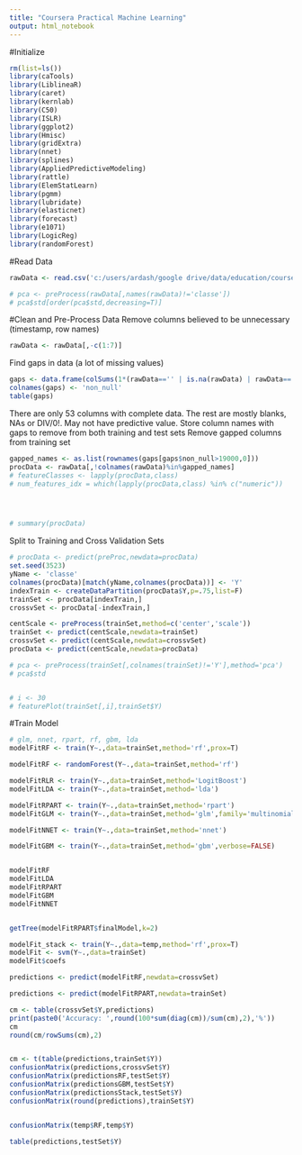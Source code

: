 ```yaml
---
title: "Coursera Practical Machine Learning"
output: html_notebook
---
```


#Initialize
```r
rm(list=ls())
library(caTools)
library(LiblineaR)
library(caret)
library(kernlab)
library(C50)
library(ISLR)
library(ggplot2)
library(Hmisc)
library(gridExtra)
library(nnet)
library(splines)
library(AppliedPredictiveModeling)
library(rattle)
library(ElemStatLearn)
library(pgmm)
library(lubridate)
library(elasticnet)
library(forecast)
library(e1071)
library(LogicReg)
library(randomForest)
```

#Read Data

```r
rawData <- read.csv('c:/users/ardash/google drive/data/education/coursera ml/caret/pml-training.csv')

# pca <- preProcess(rawData[,names(rawData)!='classe'])
# pca$std[order(pca$std,decreasing=T)]

```


#Clean and Pre-Process Data
Remove columns believed to be unnecessary (timestamp, row names)
```r
rawData <- rawData[,-c(1:7)]
```
Find gaps in data (a lot of missing values)
```r
gaps <- data.frame(colSums(1*(rawData=='' | is.na(rawData) | rawData=='#DIV/0!')))
colnames(gaps) <- 'non_null'
table(gaps)

```
There are only 53 columns with complete data.  The rest are mostly blanks, NAs or DIV/0!.  May not have predictive value.
Store column names with gaps to remove from both training and test sets
Remove gapped columns from training set
```r
gapped_names <- as.list(rownames(gaps[gaps$non_null>19000,0]))
procData <- rawData[,!colnames(rawData)%in%gapped_names]
# featureClasses <- lapply(procData,class)
# num_features_idx = which(lapply(procData,class) %in% c("numeric"))




# summary(procData)
```
Split to Training and Cross Validation Sets
```r

# procData <- predict(preProc,newdata=procData)
set.seed(3523)
yName <- 'classe'
colnames(procData)[match(yName,colnames(procData))] <- 'Y'
indexTrain <- createDataPartition(procData$Y,p=.75,list=F)
trainSet <- procData[indexTrain,]
crossvSet <- procData[-indexTrain,]

centScale <- preProcess(trainSet,method=c('center','scale'))
trainSet <- predict(centScale,newdata=trainSet)
crossvSet <- predict(centScale,newdata=crossvSet)
procData <- predict(centScale,newdata=procData)

# pca <- preProcess(trainSet[,colnames(trainSet)!='Y'],method='pca')
# pca$std


# i <- 30
# featurePlot(trainSet[,i],trainSet$Y)


```




#Train Model
```r
# glm, nnet, rpart, rf, gbm, lda
modelFitRF <- train(Y~.,data=trainSet,method='rf',prox=T)

modelFitRF <- randomForest(Y~.,data=trainSet,method='rf')

modelFitRLR <- train(Y~.,data=trainSet,method='LogitBoost')
modelFitLDA <- train(Y~.,data=trainSet,method='lda')

modelFitRPART <- train(Y~.,data=trainSet,method='rpart')
modelFitGLM <- train(Y~.,data=trainSet,method='glm',family='multinomial')

modelFitNNET <- train(Y~.,data=trainSet,method='nnet')

modelFitGBM <- train(Y~.,data=trainSet,method='gbm',verbose=FALSE)


modelFitRF
modelFitLDA
modelFitRPART
modelFitGBM
modelFitNNET


getTree(modelFitRPART$finalModel,k=2)

modelFit_stack <- train(Y~.,data=temp,method='rf',prox=T)
modelFit <- svm(Y~.,data=trainSet)
modelFit$coefs

predictions <- predict(modelFitRF,newdata=crossvSet)

predictions <- predict(modelFitRPART,newdata=trainSet)

cm <- table(crossvSet$Y,predictions)
print(paste0('Accuracy: ',round(100*sum(diag(cm))/sum(cm),2),'%'))
cm
round(cm/rowSums(cm),2)


cm <- t(table(predictions,trainSet$Y))
confusionMatrix(predictions,crossvSet$Y)
confusionMatrix(predictionsRF,testSet$Y)
confusionMatrix(predictionsGBM,testSet$Y)
confusionMatrix(predictionsStack,testSet$Y)
confusionMatrix(round(predictions),trainSet$Y)


confusionMatrix(temp$RF,temp$Y)

table(predictions,testSet$Y)


```
